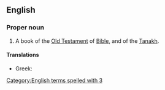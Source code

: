 ==English==
{{book of the Bible|Books of Kings}}

===Proper noun===
{{en-proper noun}}

# {{lb|en|biblical}} A book of the [[Old Testament]] of [[Bible]], and of the [[Tanakh]].
#: {{syn|en|1 Kings|3 Kgs|q1=abbreviation}}

====Translations====
{{trans-top|book of the Bible}}
* Greek: {{t|el|Γ' Βασιλειών}}
{{trans-mid}}
{{trans-bottom}}

[[Category:English terms spelled with 3]]